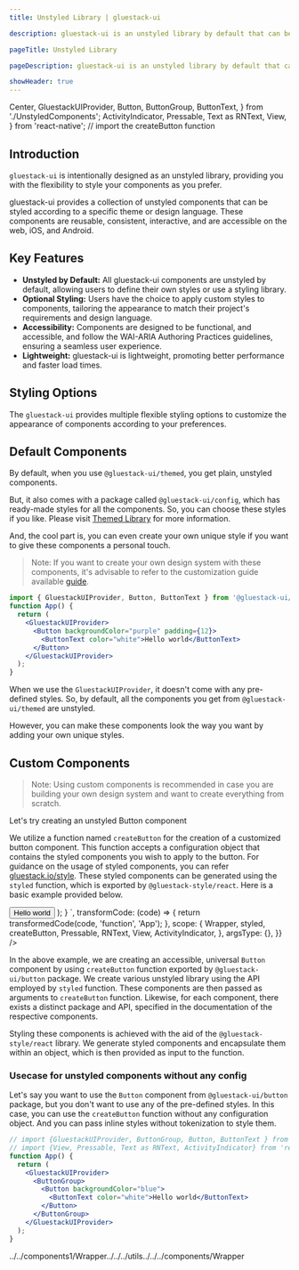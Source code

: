```yaml
---
title: Unstyled Library | gluestack-ui

description: gluestack-ui is an unstyled library by default that can be changed to match your project's style and needs.

pageTitle: Unstyled Library

pageDescription: gluestack-ui is an unstyled library by default that can be changed to match your project's style and needs.

showHeader: true
---
```


  Center,
  GluestackUIProvider,
  Button,
  ButtonGroup,
  ButtonText,
} from './UnstyledComponents';
  ActivityIndicator,
  Pressable,
  Text as RNText,
  View,
} from 'react-native';
// import the createButton function

<Meta title="ui/getting-started/Core Concepts/Unstyled Library" />

## Introduction

`gluestack-ui` is intentionally designed as an unstyled library, providing you with the flexibility to style your components as you prefer.

gluestack-ui provides a collection of unstyled components that can be styled according to a specific theme or design language. These components are reusable, consistent, interactive, and are accessible on the web, iOS, and Android.

## Key Features

- **Unstyled by Default:** All gluestack-ui components are unstyled by default, allowing users to define their own styles or use a styling library.
- **Optional Styling:** Users have the choice to apply custom styles to components, tailoring the appearance to match their project's requirements and design language.
- **Accessibility:** Components are designed to be functional, and accessible, and follow the WAI-ARIA Authoring Practices guidelines, ensuring a seamless user experience.
- **Lightweight:** gluestack-ui is lightweight, promoting better performance and faster load times.

## Styling Options

The `gluestack-ui` provides multiple flexible styling options to customize the appearance of components according to your preferences.

## Default Components

By default, when you use `@gluestack-ui/themed`, you get plain, unstyled components.

But, it also comes with a package called `@gluestack-ui/config`, which has ready-made styles for all the components. So, you can choose these styles if you like. Please visit [Themed Library](https://gluestack.io/ui/docs/core-concepts/themed-library) for more information.

And, the cool part is, you can even create your own unique style if you want to give these components a personal touch.

> Note: If you want to create your own design system with these components, it's advisable to refer to the customization guide available [guide](https://gluestack.io/ui/docs/guides/building-design-systems).

```jsx
import { GluestackUIProvider, Button, ButtonText } from '@gluestack-ui/themed';
function App() {
  return (
    <GluestackUIProvider>
      <Button backgroundColor="purple" padding={12}>
        <ButtonText color="white">Hello world</ButtonText>
      </Button>
    </GluestackUIProvider>
  );
}
```

When we use the `GluestackUIProvider`, it doesn't come with any pre-defined styles. So, by default, all the components you get from `@gluestack-ui/themed` are unstyled.

However, you can make these components look the way you want by adding your own unique styles.

## Custom Components

> Note: Using custom components is recommended in case you are building your own design system and want to create everything from scratch.

Let's try creating an unstyled Button component

We utilize a function named `createButton` for the creation of a customized button component. This function accepts a configuration object that contains the styled components you wish to apply to the button. For guidance on the usage of styled components, you can refer [gluestack.io/style](/style). These styled components can be generated using the `styled` function, which is exported by `@gluestack-style/react`. Here is a basic example provided below.

<AppProvider>
  <CodePreview
    showComponentRenderer={true}
    showArgsController={false}
    metaData={{
      code: `
    // import {styled} from '@gluestack-style/react';
    // import {View, Pressable, Text as RNText, ActivityIndicator} from 'react-native';
    function App() {
      const Root = styled(Pressable, {});
      const Text = styled(RNText, {});
      const Group = styled(View, {});
      const Spinner = styled(ActivityIndicator, {});
      const Icon = styled(View, {});
      // Understanding the API
      const Button = createButton({
        Root,
        Text,
        Group,
        Spinner,
        Icon
      });
      return (
        <Button.Group>
          <Button>
            <Button.Text $dark-color="white">Hello world</Button.Text>
          </Button>
        </Button.Group>
      );
    }
`,
      transformCode: (code) => {
        return transformedCode(code, 'function', 'App');
      },
      scope: {
        Wrapper,
        styled,
        createButton,
        Pressable,
        RNText,
        View,
        ActivityIndicator,
      },
      argsType: {},
    }}
  />
</AppProvider>

In the above example, we are creating an accessible, universal `Button` component by using `createButton` function exported by `@gluestack-ui/button` package. We create various unstyled library using the API employed by `styled` function. These components are then passed as arguments to `createButton` function. Likewise, for each component, there exists a distinct package and API, specified in the documentation of the respective components.

Styling these components is achieved with the aid of the `@gluestack-style/react` library. We generate styled components and encapsulate them within an object, which is then provided as input to the function.

### Usecase for unstyled components without any config

Let's say you want to use the `Button` component from `@gluestack-ui/button` package, but you don't want to use any of the pre-defined styles. In this case, you can use the `createButton` function without any configuration object. And you can pass inline styles without tokenization to style them.

```jsx
// import {GluestackUIProvider, ButtonGroup, Button, ButtonText } from '@gluestack-style/react';
// import {View, Pressable, Text as RNText, ActivityIndicator} from 'react-native';
function App() {
  return (
    <GluestackUIProvider>
      <ButtonGroup>
        <Button backgroundColor="blue">
          <ButtonText color="white">Hello world</ButtonText>
        </Button>
      </ButtonGroup>
    </GluestackUIProvider>
  );
}
```
../../components1/Wrapper../../../utils../../../components/Wrapper